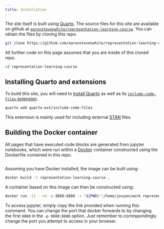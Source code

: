 ```yaml
---
title: Installation
---
```


The site itself is built using [Quarto](https://quarto.org/). The source files for this site are available on github at [`aaronstevenwhite/representation-learning-course`](https://github.com/aaronstevenwhite/representation-learning-course). You can obtain the files by cloning this repo.

```bash
git clone https://github.com/aaronstevenwhite/representation-learning-course.git
```

All further code on this page assumes that you are inside of this cloned repo.

```bash
cd representation-learning-course
```

## Installing Quarto and extensions

To build this site, you will need to [install Quarto](https://quarto.org/docs/get-started/) as well as its [`include-code-files` extension](https://github.com/quarto-ext/include-code-files).

```bash
quarto add quarto-ext/include-code-files
```

This extension is mainly used for including external [STAN](https://mc-stan.org/) files.

## Building the Docker container

All pages that have executed code blocks are generated from jupyter notebooks, which were run within a [Docker](https://www.docker.com/) container constructed using the Dockerfile contained in this repo. 

```.dockerfile
```

Assuming you have Docker installed, the image can be built using:

```bash
docker build -t representation-learning-course .
```

A container based on this image can then be constructed using:

```bash
docker run -it --rm -p 8888:8888 -v "${PWD}":/home/jovyan/work representation-learning-course
```

To access jupyter, simply copy the link provided when running this command. You can change the port that docker forwards to by changing the first `8888` in the `-p 8888:8888` option. Just remember to correspondingly change the port you attempt to access in your browser.